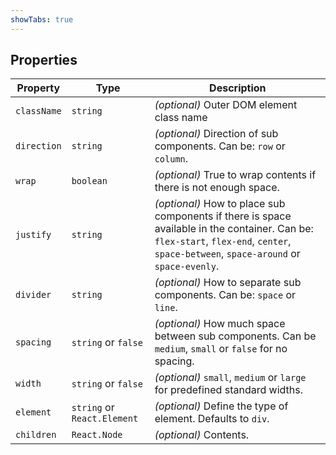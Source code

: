 ```yaml
---
showTabs: true
---
```


## Properties

| Property    | Type                        | Description                                                                                                                                                                           |
| ----------- | --------------------------- | ------------------------------------------------------------------------------------------------------------------------------------------------------------------------------------- |
| `className` | `string`                    | _(optional)_ Outer DOM element class name                                                                                                                                             |
| `direction` | `string`                    | _(optional)_ Direction of sub components. Can be: `row` or `column`.                                                                                                                  |
| `wrap`      | `boolean`                   | _(optional)_ True to wrap contents if there is not enough space.                                                                                                                      |
| `justify`   | `string`                    | _(optional)_ How to place sub components if there is space available in the container. Can be: `flex-start`, `flex-end`, `center`, `space-between`, `space-around` or `space-evenly`. |
| `divider`   | `string`                    | _(optional)_ How to separate sub components. Can be: `space` or `line`.                                                                                                               |
| `spacing`   | `string` or `false`         | _(optional)_ How much space between sub components. Can be `medium`, `small` or `false` for no spacing.                                                                               |
| `width`     | `string` or `false`         | _(optional)_ `small`, `medium` or `large` for predefined standard widths.                                                                                                             |
| `element`   | `string` or `React.Element` | _(optional)_ Define the type of element. Defaults to `div`.                                                                                                                           |
| `children`  | `React.Node`                | _(optional)_ Contents.                                                                                                                                                                |
